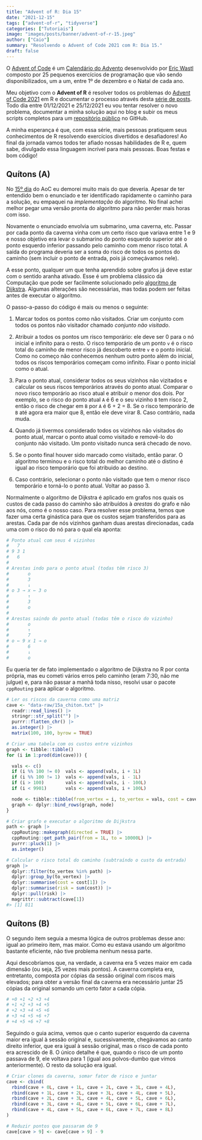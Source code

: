```yaml
---
title: "Advent of R: Dia 15"
date: "2021-12-15"
tags: ["advent-of-r", "tidyverse"]
categories: ["Tutoriais"]
image: "images/posts/banner/advent-of-r-15.jpeg"
author: ["Caio"]
summary: "Resolvendo o Advent of Code 2021 com R: Dia 15."
draft: false
---
```


O [Advent of Code](https://adventofcode.com) é um
[Calendário do Advento](https://pt.wikipedia.org/wiki/Calend%C3%A1rio_do_Advento)
desenvolvido por [Eric Wastl](https://github.com/topaz) composto por 25
pequenos exercícios de programação que vão sendo disponibilizados, um a um,
entre 1º de dezembro e o Natal de cada ano.

Meu objetivo com o **Advent of R** é resolver todos os problemas do
[Advent of Code 2021](https://adventofcode.com/2021) em R e documentar o
processo através desta
[série de posts](https://blog.curso-r.com/tags/advent-of-r/). Todo dia entre
01/12/2021 e 25/12/2021 eu vou tentar resolver o novo problema, documentar a
minha solução aqui no blog e subir os meus scripts completos para um
[repositório público](https://github.com/curso-r/advent-of-r) no GitHub.

A minha esperança é que, com essa série, mais pessoas pratiquem seus
conhecimentos de R resolvendo exercícios divertidos e desafiadores! Ao final
da jornada vamos todos ter afiado nossas habilidades de R e, quem sabe,
divulgado essa linguagem incrível para mais pessoas. Boas festas e bom código!

## Quítons (A)

No [15º dia](https://adventofcode.com/2021/day/15) do AoC eu demorei muito mais
do que deveria. Apesar de ter entendido bem o enunciado e ter identificado
rapidamente o caminho para a solução, eu empaquei na _implementação_ do
algoritmo. No final achei melhor pegar uma versão pronta do algoritmo para não
perder mais horas com isso.

Novamente o enunciado envolvia um submarino, uma caverna, etc. Passar por cada
ponto da caverna vinha com um certo risco que variava entre 1 e 9 e nosso
objetivo era levar o submarino do ponto esquerdo superior até o ponto esquerdo
inferior passando pelo caminho com menor risco total. A saída do programa
deveria ser a soma do risco de todos os pontos do caminho (sem incluir o ponto
de entrada, pois já começávamos nele).

A esse ponto, qualquer um que tenha aprendido sobre grafos já deve estar com o
sentido aranha ativado. Esse é um problema clássico da Computação que pode ser
facilmente solucionado pelo [algoritmo de
Dijkstra](https://pt.wikipedia.org/wiki/Algoritmo_de_Dijkstra). Algumas
alterações são necessárias, mas todas podem ser feitas antes de executar o
algoritmo.

O passo-a-passo do código é mais ou menos o seguinte:

1. Marcar todos os pontos como não visitados. Criar um conjunto com todos os
pontos não visitador chamado _conjunto não visitado_.

2. Atribuir a todos os pontos um risco temporário: ele deve ser 0 para o nó
inicial e infinito para o resto. O risco temporário de um ponto `v` é o risco
total do caminho de menor risco já descoberto entre `v` e o ponto inicial. Como
no começo não conhecemos nenhum outro ponto além do inicial, todos os riscos
temporários começam como infinito. Fixar o ponto inicial como o atual.

3. Para o ponto atual, considerar todos os seus vizinhos não vizitados e
calcular os seus riscos temporários através do ponto atual. Comparar o novo
risco temporário ao risco atual e atribuir o menor dos dois. Por exemplo, se o
risco do ponto atual `A` é 6 e o seu vizinho `B` tem risco 2, então o risco de
chegar em `B` por `A` é 6 + 2 = 8. Se o risco temporário de `B` até agora era
maior que 8, então ele deve virar 8. Caso contrário, nada muda.

4. Quando já tivermos considerado todos os vizinhos não visitados do ponto
atual, marcar o ponto atual como visitado e removê-lo do conjunto não visitado.
Um ponto visitado nunca será checado de novo.

5. Se o ponto final houver sido marcado como visitado, então parar. O algoritmo
terminou e o risco total do melhor caminho até o distino é igual ao risco
temporário que foi atribuido ao destino.

6. Caso contrário, selecionar o ponto não visitado que tem o menor risco
temporário e torná-lo o ponto atual. Voltar ao passo 3.

Normalmente o algoritmo de Dijkstra é aplicado em grafos nos quais os custos de
cada passo do caminho são atribuídos à _arestas_ do grafo e não aos nós, como é
o nosso caso. Para resolver esse problema, temos que fazer uma certa ginástica
para que os custos sejam transferidos para as arestas. Cada par de nós vizinhos
ganham duas arestas direcionadas, cada uma com o risco do nó para o qual ela
aponta:

```r
# Ponto atual com seus 4 vizinhos
#   7
# 9 3 1
#   6
#
# Arestas indo para o ponto atual (todas têm risco 3)
#       o
#       3
#       ↓
# o 3 → x ← 3 o
#       ↑
#       3
#       o
#
# Arestas saindo do ponto atual (todas têm o risco do vizinho)
#       o
#       ↑
#       7
# o ← 9 x 1 → o
#       6
#       ↓
#       o
```

Eu queria ter de fato implementado o algoritmo de Dijkstra no R por conta
própria, mas eu cometi vários erros pelo caminho (eram 7:30, não me julgue) e,
para não passar a manhã toda nisso, resolvi usar o pacote `cppRouting` para
aplicar o algoritmo.

```r
# Ler os riscos da caverna como uma matriz
cave <- "data-raw/15a_chiton.txt" |>
  readr::read_lines() |>
  stringr::str_split("") |>
  purrr::flatten_chr() |>
  as.integer() |>
  matrix(100, 100, byrow = TRUE)

# Criar uma tabela com os custos entre vizinhos
graph <- tibble::tibble()
for (i in 1:prod(dim(cave))) {

  vals <- c()
  if (i %% 100 != 0)  vals <- append(vals, i + 1L)
  if (i %% 100 != 1)  vals <- append(vals, i - 1L)
  if (i > 100)        vals <- append(vals, i - 100L)
  if (i < 9901)       vals <- append(vals, i + 100L)

  node <- tibble::tibble(from_vertex = i, to_vertex = vals, cost = cave[vals])
  graph <- dplyr::bind_rows(graph, node)
}

# Criar grafo e executar o algoritmo de Dijkstra
path <- graph |>
  cppRouting::makegraph(directed = TRUE) |>
  cppRouting::get_path_pair(from = 1L, to = 10000L) |>
  purrr::pluck(1) |>
  as.integer()

# Calcular o risco total do caminho (subtraíndo o custo da entrada)
graph |>
  dplyr::filter(to_vertex %in% path) |>
  dplyr::group_by(to_vertex) |>
  dplyr::summarise(cost = cost[1]) |>
  dplyr::summarise(risk = sum(cost)) |>
  dplyr::pull(risk) |>
  magrittr::subtract(cave[1])
#> [1] 811
```

## Quítons (B)

O segundo item seguia a mesma lógica de outros problemas desse ano: igual ao
primeiro item, mas maior. Como eu estava usando um algoritmo bastante eficiente,
não tive problema nenhum nessa parte.

Aqui descobríamos que, na verdade, a caverna era 5 vezes maior em cada dimensão
(ou seja, 25 vezes mais pontos). A caverna completa era, entretanto, composta
por cópias da sessão original com riscos mais elevados; para obter a versão
final da caverna era necessário juntar 25 cópias da original somando um certo
fator a cada cópia.

```r
# +0 +1 +2 +3 +4
# +1 +2 +3 +4 +5
# +2 +3 +4 +5 +6
# +3 +4 +5 +6 +7
# +4 +5 +6 +7 +8
```

Seguindo o guia acima, vemos que o canto superior esquerdo da caverna maior era
igual à sessão original e, sucessivamente, chegávamos ao canto direito inferior,
que era igual à sessão original, mas o risco de cada ponto era acrescido de 8.
O único detalhe é que, quando o risco de um ponto passava de 9, ele voltava para
1 (igual aos polvos-dumbo que vimos anteriormente). O resto da solução era
igual.

```r
# Criar clones da caverna, somar fator de risco e juntar
cave <- cbind(
  rbind(cave + 0L, cave + 1L, cave + 2L, cave + 3L, cave + 4L),
  rbind(cave + 1L, cave + 2L, cave + 3L, cave + 4L, cave + 5L),
  rbind(cave + 2L, cave + 3L, cave + 4L, cave + 5L, cave + 6L),
  rbind(cave + 3L, cave + 4L, cave + 5L, cave + 6L, cave + 7L),
  rbind(cave + 4L, cave + 5L, cave + 6L, cave + 7L, cave + 8L)
)

# Reduzir pontos que passaram de 9
cave[cave > 9] <- cave[cave > 9] - 9
```
